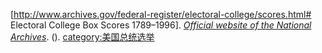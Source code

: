 [http://www.archives.gov/federal-register/electoral-college/scores.html#{{{year}}} Electoral College Box Scores 1789–1996].  ''[http://www.archives.gov Official website of the National Archives]''.  ({{{as of}}}).<noinclude>
[[category:美国总统选举]]
</noinclude>
